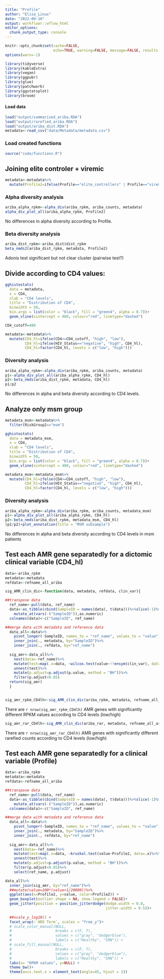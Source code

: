 ```yaml
---
title: "Profile"
author: "Elisa_Linux"
date: "2022-09-10"
output: workflowr::wflow_html
editor_options:
  chunk_output_type: console
---
```


```r
knitr::opts_chunk$set(cache=FALSE,
                      echo=TRUE, warning=FALSE, message=FALSE, results ='markup')
options(warn=-1)
```

```r
library(tidyverse)
library(kableExtra)
library(vegan)
library(ggpubr)
library(glue)
library(patchwork)
library(ggstatsplot)
library(broom)
```

#### Load data

```r
load("output/summarized_ariba.RDA")
load("output/rarefied_ariba.RDA")
load("output/ariba_dist.RDA")
metadata<-read_csv("data/Metadata/metadata.csv")
```

### Load created functions

```r
source("code/functions.R")
```


## Joining elite controler + viremic 

```r
metadata<-metadata%>%
  mutate(Profile2=ifelse(Profile=="elite_controllers" | Profile=="viremic_controllers", "elite_viremic_controler", Profile ))
```


### Alpha diversity analysis


```r
ariba_alpha_rpkm<-alpha_div(ariba_rpkm, ariba_counts, metadata)
alpha_div_plot_all(ariba_alpha_rpkm, Profile2)
```

No differences in alpha diversity according to Profile. 

### Beta diversity analysis

```r
ariba_dist_rpkm<-ariba_dist$dist_rpkm
beta_nmds2(ariba_dist_rpkm, metadata, Profile2)
```

Adonis test significant but not clear cluster (pairwise test?)


## Divide according to CD4 values:

```r
gghistostats(
  data = metadata,
  x = CD4, 
  xlab = "CD4 levels",
  title = "Distribution of CD4",
  binwidth = 50,
  bin.args = list(color = "black", fill = "green4", alpha = 0.7))+
  geom_vline(xintercept = 400, colour="red", linetype="dashed")
```


```r
CD4_cutoff=400

metadata<-metadata%>%
  mutate(CD4_hl=ifelse(CD4>=CD4_cutoff, "high", "low"),
         CD4_hl=ifelse(HIV_Status=="negative", "high", CD4_hl),
         CD4_hl=factor(CD4_hl, levels = c("low", "high")))
```

### Diversity analysis


```r
ariba_alpha_rpkm<-alpha_div(ariba_rpkm, ariba_counts, metadata)
p1<-alpha_div_plot_all(ariba_alpha_rpkm, CD4_hl)
p2<-beta_nmds(ariba_dist_rpkm, metadata, CD4_hl)
p1/p2
```

No differences in alpha and beta diversity according to CD4 levels.

## Analyze only msm group

```r
metadata_msm<-metadata%>%
  filter(RiskGroup2=="msm")
```

```r
gghistostats(
  data = metadata_msm,
  x = CD4, 
  xlab = "CD4 levels",
  title = "Distribution of CD4",
  binwidth = 50,
  bin.args = list(color = "black", fill = "green4", alpha = 0.7))+
  geom_vline(xintercept = 400, colour="red", linetype="dashed")
```

```r
metadata_msm<-metadata_msm%>%
  mutate(CD4_hl=ifelse(CD4>=CD4_cutoff, "high", "low"),
         CD4_hl=ifelse(HIV_Status=="negative", "high", CD4_hl),
         CD4_hl=factor(CD4_hl, levels = c("low", "high")))
```

### Diversity analysis

```r
ariba_alpha_rpkm<-alpha_div(ariba_rpkm, ariba_counts, metadata_msm)
p1<-alpha_div_plot_all(ariba_alpha_rpkm, CD4_hl)
p2<-beta_nmds(ariba_dist_rpkm, metadata_msm, CD4_hl)
(p1/p2)+plot_annotation(title = "MSM subsample")
```

No differences in alpha and beta diversity according to CD4 levels in msm patients

## Test each AMR gene separatedly for a dictomic clinical variable (CD4_hl)

```r
data<-ariba_rpkm
metadata<-metadata
refdata<-refname_all_ariba

sig_AMR_clin_dic<-function(data, metadata, refdata, clin_var){

##transpose data
  ref_name<-pull(data, ref_name)
  data<-as_tibble(cbind(SampleID = names(data), t(data)))%>%slice(-1)%>%
    mutate_at(vars(-("SampleID")),as.numeric)
  colnames(data)<-c("SampleID", ref_name)

##merge data with metadata and reference data    
  data_all<-data%>%
    pivot_longer(-SampleID, names_to = "ref_name", values_to = "value")%>%
    inner_join(., metadata, by="SampleID")%>%
    inner_join(., refdata, by="ref_name")
  
  sig_amr<-data_all%>%
    nest(data=-ref_name)%>%
    mutate(test=map(.x=data, ~wilcox.test(value~!!ensym(clin_var), data=.x)%>%tidy))%>%
    unnest(test)%>%
    mutate(p.adjust=p.adjust(p.value, method = "BH"))%>%
    filter(p.adjust<0.05)
  return(sig_amr)
  }
  
```


```r
sig_amr_rpkm_CD4lh<-sig_AMR_clin_dic(ariba_rpkm, metadata, refname_all_ariba, CD4_hl)
```

There are `r nrow(sig_amr_rpkm_CD4lh)` AMR genes with significantly different RPKM values according to CD4 levels (low/high)

```r
sig_amr_rar_CD4lh<-sig_AMR_clin_dic(ariba_rar, metadata, refname_all_ariba, CD4_hl)
```

There are `r nrow(sig_amr_rar_CD4lh)` AMR genes with significantly different rarefied counts according to CD4 levels (low/high)

## Test each AMR gene separatedly for a clinical variable (Profile)

```r
data<-ariba_rpkm
metadata<-metadata
refdata<-refname_all_ariba

##transpose data
  ref_name<-pull(data, ref_name)
  data<-as_tibble(cbind(SampleID = names(data), t(data)))%>%slice(-1)%>%
    mutate_at(vars(-("SampleID")),as.numeric)
  colnames(data)<-c("SampleID", ref_name)

##merge data with metadata and reference data    
  data_all<-data%>%
    pivot_longer(-SampleID, names_to = "ref_name", values_to = "value")%>%
    inner_join(., metadata, by="SampleID")%>%
    inner_join(., refdata, by="ref_name")
  
  sig_amr<-data_all%>%
    nest(data=-ref_name)%>%
    mutate(test=map(.x=data, ~kruskal.test(value~Profile2, data=.x)%>%tidy))%>%
    unnest(test)%>%
    mutate(p.adjust=p.adjust(p.value, method = "BH"))%>%
    filter(p.adjust<0.05)%>%
    select(ref_name, p.adjust)
```

```r
data_all%>%
  inner_join(sig_amr, by="ref_name")%>%
  ##mutate(value=100*(value+1/20000))%>%
  ggplot(aes(x=Profile2, y=value, color=Profile2)) +
  geom_boxplot(outlier.shape = NA, show.legend = FALSE)+
  geom_jitter(position = position_jitterdodge(dodge.width = 0.8,
                                              jitter.width = 0.5))+
  
  ##scale_y_log10() +
  facet_wrap(~`ARO Term`, scales = "free_y")+
  # scale_color_manual(NULL,
  #                    breaks = c(F, T),
  #                    values = c("gray", "dodgerblue"),
  #                    labels = c("Healthy", "SRN")) +
  # scale_fill_manual(NULL,
  #                    breaks = c(F, T),
  #                    values = c("gray", "dodgerblue"),
  #                    labels = c("Healthy", "SRN")) +
  labs(x= "RPKM values", y=NULL) +
  theme_bw()+
  theme(axis.text.x = element_text(angle=45, hjust = 1))

```



